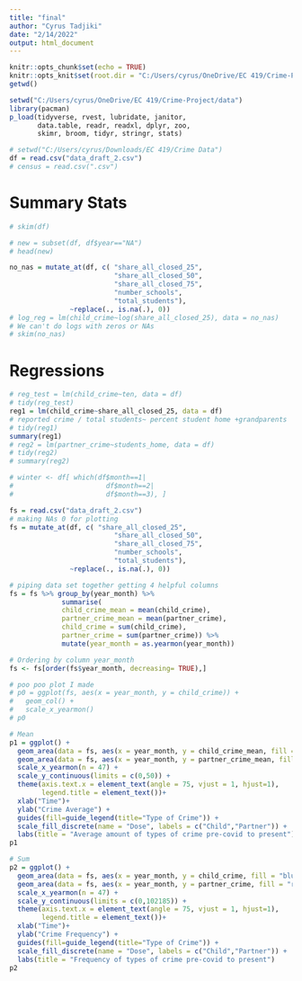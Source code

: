 ```yaml
---
title: "final"
author: "Cyrus Tadjiki"
date: "2/14/2022"
output: html_document
---
```


```r
knitr::opts_chunk$set(echo = TRUE)
knitr::opts_knit$set(root.dir = "C:/Users/cyrus/OneDrive/EC 419/Crime-Project/data")
getwd()
```

```r
setwd("C:/Users/cyrus/OneDrive/EC 419/Crime-Project/data")
library(pacman)
p_load(tidyverse, rvest, lubridate, janitor, 
       data.table, readr, readxl, dplyr, zoo,
       skimr, broom, tidyr, stringr, stats)
```


```r
# setwd("C:/Users/cyrus/Downloads/EC 419/Crime Data")
df = read.csv("data_draft_2.csv")
# census = read.csv(".csv")
```


# Summary Stats
```r
# skim(df)
```

```r
# new = subset(df, df$year=="NA")
# head(new)

no_nas = mutate_at(df, c( "share_all_closed_25",     
                          "share_all_closed_50",        
                          "share_all_closed_75",
                          "number_schools",
                          "total_students"),
               ~replace(., is.na(.), 0))
# log_reg = lm(child_crime~log(share_all_closed_25), data = no_nas)
# We can't do logs with zeros or NAs
# skim(no_nas)
```



# Regressions
```r
# reg_test = lm(child_crime~ten, data = df)
# tidy(reg_test)
reg1 = lm(child_crime~share_all_closed_25, data = df)
# reported crime / total students~ percent student home +grandparents
# tidy(reg1)
summary(reg1)
# reg2 = lm(partner_crime~students_home, data = df)
# tidy(reg2)
# summary(reg2)

# winter <- df[ which(df$month==1|
#                       df$month==2|
#                       df$month==3), ]
```


```r
fs = read.csv("data_draft_2.csv")
# making NAs 0 for plotting
fs = mutate_at(df, c( "share_all_closed_25",     
                          "share_all_closed_50",        
                          "share_all_closed_75",
                          "number_schools",
                          "total_students"),
               ~replace(., is.na(.), 0))

# piping data set together getting 4 helpful columns
fs = fs %>% group_by(year_month) %>% 
             summarise(
             child_crime_mean = mean(child_crime),
             partner_crime_mean = mean(partner_crime),
             child_crime = sum(child_crime),
             partner_crime = sum(partner_crime)) %>% 
             mutate(year_month = as.yearmon(year_month))

# Ordering by column year_month
fs <- fs[order(fs$year_month, decreasing= TRUE),]

# poo poo plot I made
# p0 = ggplot(fs, aes(x = year_month, y = child_crime)) + 
#   geom_col() + 
#   scale_x_yearmon()
# p0

# Mean
p1 = ggplot() + 
  geom_area(data = fs, aes(x = year_month, y = child_crime_mean, fill = "blue")) + 
  geom_area(data = fs, aes(x = year_month, y = partner_crime_mean, fill = "red")) + 
  scale_x_yearmon(n = 47) +
  scale_y_continuous(limits = c(0,50)) +
  theme(axis.text.x = element_text(angle = 75, vjust = 1, hjust=1),
        legend.title = element_text())+
  xlab("Time")+
  ylab("Crime Average") +
  guides(fill=guide_legend(title="Type of Crime")) +
  scale_fill_discrete(name = "Dose", labels = c("Child","Partner")) +
  labs(title = "Average amount of types of crime pre-covid to present")
p1

# Sum
p2 = ggplot() + 
  geom_area(data = fs, aes(x = year_month, y = child_crime, fill = "blue")) + 
  geom_area(data = fs, aes(x = year_month, y = partner_crime, fill = "red")) + 
  scale_x_yearmon(n = 47) +
  scale_y_continuous(limits = c(0,102185)) +
  theme(axis.text.x = element_text(angle = 75, vjust = 1, hjust=1),
        legend.title = element_text())+
  xlab("Time")+
  ylab("Crime Frequency") +
  guides(fill=guide_legend(title="Type of Crime")) +
  scale_fill_discrete(name = "Dose", labels = c("Child","Partner")) +
  labs(title = "Frequency of types of crime pre-covid to present")
p2
```




